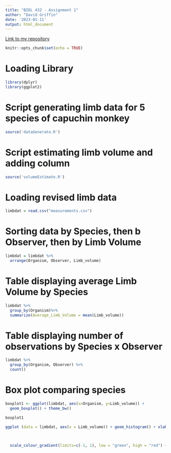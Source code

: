 ```yaml
---
title: "BIOL 432 - Assignment 1"
author: "David Griffin"
date: '2023-01-11'
output: html_document
---
```

[Link to my repository](https://github.com/davidgriffin124/BIOL432_Assignment1)

```r
knitr::opts_chunk$set(echo = TRUE)
```

# Loading Library
```r
library(dplyr)
library(ggplot2)
```

# Script generating limb data for 5 species of capuchin monkey
```r
source('dataGenerato.R')
```

# Script estimating limb volume and adding column
```r
source('volumeEstimato.R')
```

# Loading revised limb data
```r
limbdat = read.csv("measurements.csv")
```

# Sorting data by Species, then b Observer, then by Limb Volume
```r
limbdat = limbdat %>%
  arrange(Organism, Observer, Limb_volume)
```


# Table displaying average Limb Volume by Species
```r
limbdat %>%
  group_by(Organism)%>%
  summarize(Average_Limb_Volume = mean(Limb_volume))
```


# Table displaying number of observations by Species x Observer
```r
limbdat %>%
  group_by(Organism, Observer) %>%
  count()
```

# Box plot comparing species
```r

boxplot1 <- ggplot(limbdat, aes(x=Organism, y=Limb_volume)) + 
  geom_boxplot() + theme_bw()

boxplot1
```

```r
ggplot (data = limbdat, aes(x = Limb_volume)) + geom_histogram() + xlab("Limb Volume") + ylab("Count") + facet_wrap(~Organism, nrow=3, ncol=2) + theme_bw()

  
  
  scale_colour_gradient(limits=c(-1, 1), low = "green", high = "red") + scale_y_continuous(limits=c(1, 1000), breaks=c(1, 10, 100, 1000), trans="log1p") + xlab("Nucleotide Position") + ylab("Read Count Per Million") 
```

